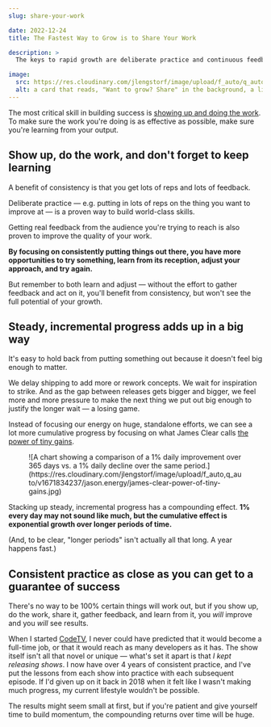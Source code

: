 ```yaml
---
slug: share-your-work

date: 2022-12-24
title: The Fastest Way to Grow is to Share Your Work

description: >
  The keys to rapid growth are deliberate practice and continuous feedback. Small improvements add up fast.

image:
  src: https://res.cloudinary.com/jlengstorf/image/upload/f_auto/q_auto/v1744233148/jason.energy/v2/blog/share-your-work/share-your-work.jpg
  alt: a card that reads, "Want to grow? Share" in the background, a line graph is visible with two lines. one line is increasing up and to the right, the other is increasing at a much slower pace
---
```



The most critical skill in building success is [showing up and doing the work](/show-up-do-the-work/). To make sure the work you're doing is as effective as possible, make sure you're learning from your output.

## Show up, do the work, and don't forget to keep learning

A benefit of consistency is that you get lots of reps and lots of feedback.

Deliberate practice — e.g. putting in lots of reps on the thing you want to improve at — is a proven way to build world-class skills.

Getting real feedback from the audience you're trying to reach is also proven to improve the quality of your work.

**By focusing on consistently putting things out there, you have more opportunities to try something, learn from its reception, adjust your approach, and try again.**

But remember to both learn and adjust — without the effort to gather feedback and act on it, you'll benefit from consistency, but won't see the full potential of your growth.

## Steady, incremental progress adds up in a big way

It's easy to hold back from putting something out because it doesn't feel big enough to matter.

We delay shipping to add more or rework concepts. We wait for inspiration to strike. And as the gap between releases gets bigger and bigger, we feel more and more pressure to make the next thing we put out big enough to justify the longer wait — a losing game.

Instead of focusing our energy on huge, standalone efforts, we can see a lot more cumulative progress by focusing on what James Clear calls [the power of tiny gains](https://jamesclear.com/continuous-improvement).

<Figure
  caption="Getting 1% better every day means you’ll be over 37 times better after a year."
  credit="James Clear"
  creditLink="https://jamesclear.com/continuous-improvement"
>
  ![A chart showing a comparison of a 1% daily improvement over 365 days vs. a 1% daily decline over the same period.](https://res.cloudinary.com/jlengstorf/image/upload/f_auto,q_auto/v1671834237/jason.energy/james-clear-power-of-tiny-gains.jpg)
</Figure>

Stacking up steady, incremental progress has a compounding effect. **1% every day may not sound like much, but the cumulative effect is exponential growth over longer periods of time.**

(And, to be clear, "longer periods" isn't actually all that long. A year happens fast.)

## Consistent practice as close as you can get to a guarantee of success

There's no way to be 100% certain things will work out, but if you show up, do the work, share it, gather feedback, and learn from it, you _will_ improve and you _will_ see results.

When I started [CodeTV](https://codetv.dev), I never could have predicted that it would become a full-time job, or that it would reach as many developers as it has. The show itself isn't all that novel or unique — what's set it apart is that _I kept releasing shows_. I now have over 4 years of consistent practice, and I've put the lessons from each show into practice with each subsequent episode. If I'd given up on it back in 2018 when it felt like I wasn't making much progress, my current lifestyle wouldn't be possible.

The results might seem small at first, but if you're patient and give yourself time to build momentum, the compounding returns over time will be huge.
